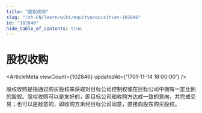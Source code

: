 ```yaml
---
title: "股权收购"
slug: "/zh-CN/learn/wiki/equityacquisition-102846"
id: "102846"
hide_table_of_contents: true
---
```



# 股权收购

<ArticleMeta viewCount={102846} updatedAt={'1701-11-14 18:00:00'} />

股权收购是指通过购买股权来获取对目标公司控制权或在目标公司中拥有一定比例的股权。股权收购可以是友好的，即目标公司和收购方达成一致的意向，并完成交易；也可以是敌意的，即收购方未经目标公司同意，直接向股东购买股权。
